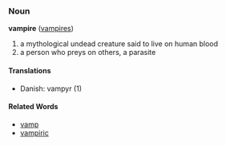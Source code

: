 ===Noun===
'''vampire''' ([[vampires]])

#a mythological undead creature said to live on human blood
#a person who preys on others, a parasite

====Translations====
*Danish: vampyr (1)

====Related Words====
*[[vamp]]
*[[vampiric]]
